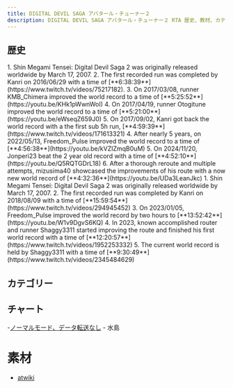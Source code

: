 ```yaml
---
title: DIGITAL DEVIL SAGA アバタール・チューナー２
description: DIGITAL DEVIL SAGA アバタール・チューナー２ RTA 歴史、教材、カテゴリー
---
```



<DocsHero 
    content="DIGITAL DEVIL SAGA アバタール・チューナー２は１作品の連続している作品です。"
    srcUrl={cover}
    alt="Shin Megami Tensei - Digital Devil Saga 2 Cover"
/>

<LinkCard title="ランキング" href="https://www.speedrun.com/smtdds2" description="投稿されたRTA動画を観るようにSpeedrun.comへ"/>

## 歴史
<Tabs>
    <TabItem label="ノーマルモード、データ転送なし">
        <Steps>
            1. Shin Megami Tensei: Digital Devil Saga 2 was originally released worldwide by March 17, 2007.
            2. The first recorded run was completed by Kanri on 2016/06/29 with a time of [**6:38:39**](https://www.twitch.tv/videos/75217182).
            3. On 2017/03/08, runner KMB_Chimera improved the world record to a time of [**5:25:52**](https://youtu.be/KHk1pWwnWoI)
            4. On 2017/04/19, runner Otogitune improved the world record to a time of [**5:21:00**](https://youtu.be/eWseqZ659J0)
            5. On 2017/09/02, Kanri got back the world record with a the first sub 5h run, [**4:59:39**](https://www.twitch.tv/videos/171613321)
            4. After nearly 5 years, on 2022/05/13, Freedom_Pulse improved the world record to a time of [**4:56:38**](https://youtu.be/kVZIZmqB0uM)
            5. On 2024/11/20, Jonperi23 beat the 2 year old record with a time of [**4:52:10**](https://youtu.be/Q5RQTGDrL18)
            6. After a thorough reroute and multiple attempts, mizusima40 showcased the improvements of his route with a now new world record of [**4:32:36**](https://youtu.be/UDa3LeanJkc)
        </Steps>
    </TabItem>
    <TabItem label="ハードモード, 全ボス">
        <Steps>
        1. Shin Megami Tensei: Digital Devil Saga 2 was originally released worldwide by March 17, 2007.
        2. The first recorded run was completed by Kanri on 2018/08/09 with a time of [**15:59:54**](https://www.twitch.tv/videos/294945452)
        3. On 2023/01/05, Freedom_Pulse improved the world record by two hours to [**13:52:42**](https://youtu.be/W1v9DgvS6KQ)
        4. In 2023, known accomplished router and runner Shaggy3311 started improving the route and finished his first world record with a time of [**12:20:57**](https://www.twitch.tv/videos/1952253332)
        5. The current world record is held by Shaggy3311 with a time of [**9:30:49**](https://www.twitch.tv/videos/2345484629)
        </Steps>
    </TabItem>
</Tabs>

## カテゴリー
<CardGrid>
    <Card title="ノーマルモード、データ転送なし"></Card>
    <Card title="ハードモード, 全ボス"></Card>
</CardGrid>

## チャート
-[ノーマルモード、データ転送なし](https://mizusima40.seesaa.net/category/27569310-1.html) - 水島

# 素材
- [atwiki](https://w.atwiki.jp/ddsat/)